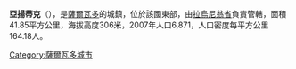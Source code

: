 '''亞揚蒂克'''（{{lang-es|Yayantique}}），是[[薩爾瓦多|薩爾瓦多]]的城鎮，位於該國東部，由[[拉烏尼翁省_(薩爾瓦多)|拉烏尼翁省]]負責管轄，面積41.85平方公里，海拔高度306米，2007年人口6,871，人口密度每平方公里164.18人。

{{Coord|13|27|N|88|1|W|display=title}}

{{ElSalvador-geo-stub}}
[[Category:薩爾瓦多城市|Category:薩爾瓦多城市]]
